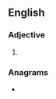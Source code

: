 ==English==

===Adjective===
{{head|en|adjective superlative form}}

# {{en-superlative of|dainty}}

===Anagrams===
* {{anagrams|en|a=adeiinstt|Titanised|dittanies|titanides|titanised}}